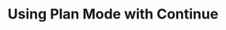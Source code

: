 ---
title: "Using Plan Mode with Continue"
description: "Plan Mode gives you a safe, read-only environment to explore your codebase, map out solutions, and collaborate with AI before making any changes. Think of it as your sandbox for understanding and strategy"
---